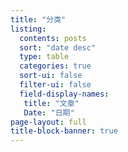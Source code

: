```yaml
---
title: "分类"
listing:
  contents: posts
  sort: "date desc"
  type: table
  categories: true
  sort-ui: false
  filter-ui: false
  field-display-names:
   title: "文章"
   Date: "日期"
page-layout: full
title-block-banner: true
---
```

